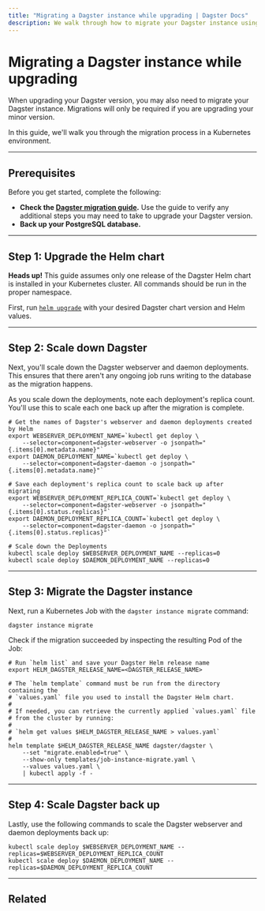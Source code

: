 ```yaml
---
title: "Migrating a Dagster instance while upgrading | Dagster Docs"
description: We walk through how to migrate your Dagster instance using a Kubernetes Job from the Helm chart.
---
```


# Migrating a Dagster instance while upgrading

When upgrading your Dagster version, you may also need to migrate your Dagster instance. Migrations will only be required if you are upgrading your minor version.

In this guide, we'll walk you through the migration process in a Kubernetes environment.

---

## Prerequisites

Before you get started, complete the following:

- **Check the [Dagster migration guide](/migration).** Use the guide to verify any additional steps you may need to take to upgrade your Dagster version.
- **Back up your PostgreSQL database.**

---

## Step 1: Upgrade the Helm chart

<Note>
  <strong>Heads up!</strong> This guide assumes only one release of the Dagster
  Helm chart is installed in your Kubernetes cluster. All commands should be run
  in the proper namespace.
</Note>

First, run [`helm upgrade`](https://helm.sh/docs/helm/helm_upgrade/) with your desired Dagster chart version and Helm values.

---

## Step 2: Scale down Dagster

Next, you'll scale down the Dagster webserver and daemon deployments. This ensures that there aren't any ongoing job runs writing to the database as the migration happens.

As you scale down the deployments, note each deployment's replica count. You'll use this to scale each one back up after the migration is complete.

```shell
# Get the names of Dagster's webserver and daemon deployments created by Helm
export WEBSERVER_DEPLOYMENT_NAME=`kubectl get deploy \
    --selector=component=dagster-webserver -o jsonpath="{.items[0].metadata.name}"`
export DAEMON_DEPLOYMENT_NAME=`kubectl get deploy \
    --selector=component=dagster-daemon -o jsonpath="{.items[0].metadata.name}"`

# Save each deployment's replica count to scale back up after migrating
export WEBSERVER_DEPLOYMENT_REPLICA_COUNT=`kubectl get deploy \
    --selector=component=dagster-webserver -o jsonpath="{.items[0].status.replicas}"`
export DAEMON_DEPLOYMENT_REPLICA_COUNT=`kubectl get deploy \
    --selector=component=dagster-daemon -o jsonpath="{.items[0].status.replicas}"`

# Scale down the Deployments
kubectl scale deploy $WEBSERVER_DEPLOYMENT_NAME --replicas=0
kubectl scale deploy $DAEMON_DEPLOYMENT_NAME --replicas=0
```

---

## Step 3: Migrate the Dagster instance

Next, run a Kubernetes Job with the `dagster instance migrate` command:

```shell
dagster instance migrate
```

Check if the migration succeeded by inspecting the resulting Pod of the Job:

```shell
# Run `helm list` and save your Dagster Helm release name
export HELM_DAGSTER_RELEASE_NAME=<DAGSTER_RELEASE_NAME>

# The `helm template` command must be run from the directory containing the
# `values.yaml` file you used to install the Dagster Helm chart.
#
# If needed, you can retrieve the currently applied `values.yaml` file
# from the cluster by running:
#
# `helm get values $HELM_DAGSTER_RELEASE_NAME > values.yaml`
#
helm template $HELM_DAGSTER_RELEASE_NAME dagster/dagster \
    --set "migrate.enabled=true" \
    --show-only templates/job-instance-migrate.yaml \
    --values values.yaml \
    | kubectl apply -f -
```

---

## Step 4: Scale Dagster back up

Lastly, use the following commands to scale the Dagster webserver and daemon deployments back up:

```shell
kubectl scale deploy $WEBSERVER_DEPLOYMENT_NAME --replicas=$WEBSERVER_DEPLOYMENT_REPLICA_COUNT
kubectl scale deploy $DAEMON_DEPLOYMENT_NAME --replicas=$DAEMON_DEPLOYMENT_REPLICA_COUNT
```

---

## Related

<ArticleList>
  <ArticleListItem
    title="Deploying with Helm"
    href="/deployment/guides/kubernetes/deploying-with-helm"
  ></ArticleListItem>
  <ArticleListItem
    title="Deploying with Celery using Helm"
    href="/deployment/guides/kubernetes/deploying-with-helm-advanced"
  ></ArticleListItem>
  <ArticleListItem
    title="Customizing Kubernetes deployments"
    href="/deployment/guides/kubernetes/customizing-your-deployment"
  ></ArticleListItem>
  <ArticleListItem
    title="All deployment guides"
    href="/deployment/guides/kubernetes"
  ></ArticleListItem>
</ArticleList>
